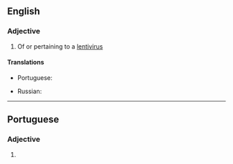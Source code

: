 ==English==

===Adjective===
{{en-adj|-}}

# {{lb|en|virology}} Of or pertaining to a [[lentivirus]]

====Translations====
{{trans-top|of or pertaining to a lentivirus}}
* Portuguese: {{t|pt|lentiviral}}
{{trans-mid}}
* Russian: {{t|ru|лентиви́русный|m}}
{{trans-bottom}}

----

==Portuguese==

===Adjective===
{{pt-adj|lentivira|l}}

# {{lb|pt|virology}} {{l|en|lentiviral}} {{gloss|of or pertaining to a lentivirus}}